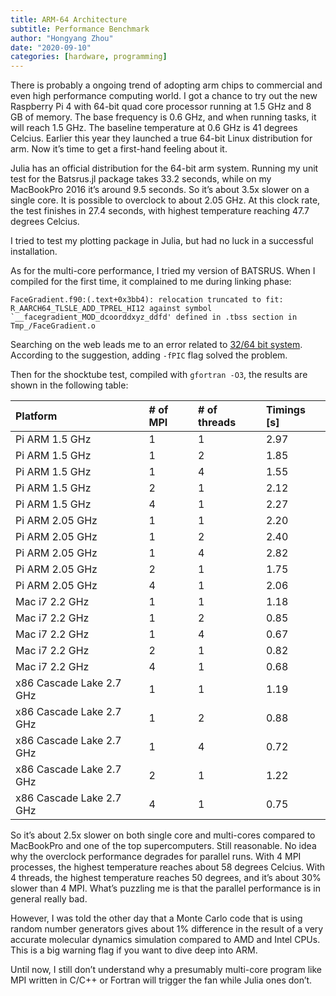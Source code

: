 ```yaml
---
title: ARM-64 Architecture
subtitle: Performance Benchmark
author: "Hongyang Zhou"
date: "2020-09-10"
categories: [hardware, programming]
---
```


There is probably a ongoing trend of adopting arm chips to commercial and even high performance computing world.
I got a chance to try out the new Raspberry Pi 4 with 64-bit quad core processor running at 1.5 GHz and 8 GB of memory. The base frequency is 0.6 GHz, and when running tasks, it will reach 1.5 GHz. The baseline temperature at 0.6 GHz is 41 degrees Celcius.
Earlier this year they launched a true 64-bit Linux distribution for arm. Now it's time to get a first-hand feeling about it.

Julia has an official distribution for the 64-bit arm system.
Running my unit test for the Batsrus.jl package takes 33.2 seconds, while on my MacBookPro 2016 it's around 9.5 seconds. So it's about 3.5x slower on a single core.
It is possible to overclock to about 2.05 GHz. At this clock rate, the test finishes in 27.4 seconds, with highest temperature reaching 47.7 degrees Celcius.

I tried to test my plotting package in Julia, but had no luck in a successful installation.

As for the multi-core performance, I tried my version of BATSRUS. When I compiled for the first time, it complained to me during linking phase:
```
FaceGradient.f90:(.text+0x3bb4): relocation truncated to fit: R_AARCH64_TLSLE_ADD_TPREL_HI12 against symbol `__facegradient_MOD_dcoorddxyz_ddfd' defined in .tbss section in Tmp_/FaceGradient.o
```
Searching on the web leads me to an error related to [32/64 bit system](https://stackoverflow.com/questions/10486116/what-does-this-gcc-error-relocation-truncated-to-fit-mean).
According to the suggestion, adding `-fPIC` flag solved the problem.

Then for the shocktube test, compiled with `gfortran -O3`, the results are shown in the following table:

| Platform | # of MPI | # of threads | Timings [s] |
| :------  | :------ |:--- |:--- |
| Pi ARM 1.5 GHz | 1 | 1 | 2.97 |
| Pi ARM 1.5 GHz | 1 | 2 | 1.85 |
| Pi ARM 1.5 GHz | 1 | 4 | 1.55 |
| Pi ARM 1.5 GHz | 2 | 1 | 2.12 |
| Pi ARM 1.5 GHz | 4 | 1 | 2.27 |
| Pi ARM 2.05 GHz | 1 | 1 | 2.20 |
| Pi ARM 2.05 GHz | 1 | 2 | 2.40 |
| Pi ARM 2.05 GHz | 1 | 4 | 2.82 |
| Pi ARM 2.05 GHz | 2 | 1 | 1.75 |
| Pi ARM 2.05 GHz | 4 | 1 | 2.06 |
| Mac i7 2.2 GHz | 1 | 1 | 1.18 |
| Mac i7 2.2 GHz | 1 | 2 | 0.85 |
| Mac i7 2.2 GHz | 1 | 4 | 0.67 |
| Mac i7 2.2 GHz | 2 | 1 | 0.82 |
| Mac i7 2.2 GHz | 4 | 1 | 0.68 |
| x86 Cascade Lake 2.7 GHz | 1 | 1 | 1.19 |
| x86 Cascade Lake 2.7 GHz | 1 | 2 | 0.88 |
| x86 Cascade Lake 2.7 GHz | 1 | 4 | 0.72 |
| x86 Cascade Lake 2.7 GHz | 2 | 1 | 1.22 |
| x86 Cascade Lake 2.7 GHz | 4 | 1 | 0.75 |

So it's about 2.5x slower on both single core and multi-cores compared to MacBookPro and one of the top supercomputers. Still reasonable. No idea why the overclock performance degrades for parallel runs. With 4 MPI processes, the highest temperature reaches about 58 degrees Celcius. With 4 threads, the highest temperature reaches 50 degrees, and it's about 30% slower than 4 MPI. What's puzzling me is that the parallel performance is in general really bad. 

However, I was told the other day that a Monte Carlo code that is using random number generators gives about 1% difference in the result of a very accurate molecular dynamics simulation compared to AMD and Intel CPUs. This is a big warning flag if you want to dive deep into ARM.

Until now, I still don't understand why a presumably multi-core program like MPI written in C/C++ or Fortran will trigger the fan while Julia ones don't.
